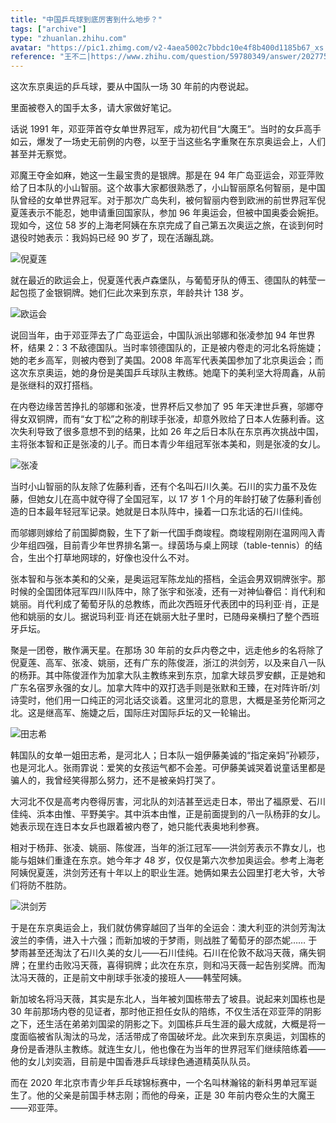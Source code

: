 ```yaml
---
title: "中国乒乓球到底厉害到什么地步？"
tags: ["archive"]
type: "zhuanlan.zhihu.com"
avatar: "https://pic1.zhimg.com/v2-4aea5002c7bbdc10e4f8b400d1185b67_xs.jpg?source=3af55fa1"
reference: "王不二|https://www.zhihu.com/question/59780349/answer/2027752842"
---
```


这次东京奥运的乒乓球，要从中国队一场 30 年前的内卷说起。

里面被卷入的国手太多，请大家做好笔记。

话说 1991 年，邓亚萍首夺女单世界冠军，成为初代目“大魔王”。当时的女乒高手如云，爆发了一场史无前例的内卷，以至于当这些名字重聚在东京奥运会上，人们甚至并无察觉。

邓魔王夺金如麻，她这一生最宝贵的是银牌。那是在 94 年广岛亚运会，邓亚萍败给了日本队的小山智丽。这个故事大家都很熟悉了，小山智丽原名何智丽，是中国队曾经的女单世界冠军。对于那次广岛失利，被何智丽内卷到欧洲的前世界冠军倪夏莲表示不能忍，她申请重回国家队，参加 96 年奥运会，但被中国奥委会婉拒。现如今，这位 58 岁的上海老阿姨在东京完成了自己第五次奥运之旅，在谈到何时退役时她表示：我妈妈已经 90 岁了，现在活蹦乱跳。

![倪夏莲](../../images/archive/v2-22ee987a8052426aa9d433478087206f_720w.jpg " ")

就在最近的欧运会上，倪夏莲代表卢森堡队，与葡萄牙队的傅玉、德国队的韩莹一起包揽了金银铜牌。她们仨此次来到东京，年龄共计 138 岁。

![欧运会](../../images/archive/v2-cb0b234f4381f1b60d5420390ce59a35_720w.jpg " ")

说回当年，由于邓亚萍去了广岛亚运会，中国队派出邬娜和张凌参加 94 年世界杯，结果 2：3 不敌德国队。当时率领德国队的，正是被内卷走的河北名将施婕；她的老乡高军，则被内卷到了美国。2008 年高军代表美国参加了北京奥运会；而这次东京奥运，她的身份是美国乒乓球队主教练。她麾下的美利坚大将周鑫，从前是张继科的双打搭档。

在内卷边缘苦苦挣扎的邬娜和张凌，世界杯后又参加了 95 年天津世乒赛，邬娜夺得女双铜牌，而有“女丁松”之称的削球手张凌，却意外败给了日本人佐藤利香。这次失利导致了很多意想不到的结果，比如 26 年之后日本队在东京再次挑战中国，主将张本智和正是张凌的儿子。而日本青少年组冠军张本美和，则是张凌的女儿。

![张凌](../../images/archive/v2-c204f11f48e08a1642b23a4153c9dbb5_720w.jpg " ")

当时小山智丽的队友除了佐藤利香，还有个名叫石川久美。石川的实力虽不及佐藤，但她女儿在高中就夺得了全国冠军，以 17 岁 1 个月的年龄打破了佐藤利香创造的日本最年轻冠军记录。她就是日本队阵中，操着一口东北话的石川佳纯。

而邬娜则嫁给了前国脚商毅，生下了新一代国手商竣程。商竣程刚刚在温网闯入青少年组四强，目前青少年世界排名第一。绿茵场与桌上网球（table-tennis）的结合，生出个打草地网球的，好像也没什么不对。

张本智和与张本美和的父亲，是奥运冠军陈龙灿的搭档，全运会男双铜牌张宇。那时候的全国团体冠军四川队阵中，除了张宇和张凌，还有一对神仙眷侣：肖代利和姚丽。肖代利成了葡萄牙队的总教练，而此次西班牙代表团中的玛利亚·肖，正是他和姚丽的女儿。据说玛利亚·肖还在姚丽大肚子里时，已随母亲横扫了整个西班牙乒坛。

聚是一团卷，散作满天星。在那场 30 年前的女乒内卷之中，远走他乡的名将除了倪夏莲、高军、张凌、姚丽，还有广东的陈俊涯，浙江的洪剑芳，以及来自八一队的杨菲。其中陈俊涯作为加拿大队主教练来到东京，加拿大球员罗安麒，正是她和广东名宿罗永强的女儿。加拿大阵中的双打选手则是张默和王臻，在对阵许昕/刘诗雯时，他们用一口纯正的河北话交谈着。这里河北的意思，大概是圣劳伦斯河之北。这是继高军、施婕之后，国际庄对国际乒坛的又一轮输出。

![田志希](../../images/archive/v2-b428a2c4249d12db314ed8a24f484ee9_720w.jpg " ")

韩国队的女单一姐田志希，是河北人；日本队一姐伊藤美诚的“指定亲妈”孙颖莎，也是河北人。张雨霏说：爱笑的女孩运气都不会差。可伊藤美诚哭着说童话里都是骗人的，我曾经笑得那么努力，还不是被亲妈打哭了。

大河北不仅是高考内卷得厉害，河北队的刘洁甚至远走日本，带出了福原爱、石川佳纯、浜本由惟、平野美宇。其中浜本由惟，正是前面提到的八一队杨菲的女儿。她表示现在连日本女乒也跟着被内卷了，她只能代表奥地利参赛。

相对于杨菲、张凌、姚丽、陈俊涯，当年的浙江冠军——洪剑芳表示不靠女儿，也能与姐妹们重逢在东京。她今年才 48 岁，仅仅是第六次参加奥运会。参考上海老阿姨倪夏莲，洪剑芳还有十年以上的职业生涯。她俩如果去公园里打老大爷，大爷们将防不胜防。

![洪剑芳](../../images/archive/v2-87654ea00797a53e3cae6a4b722d074a_720w.jpg)

于是在东京奥运会上，我们就仿佛穿越回了当年的全运会：澳大利亚的洪剑芳淘汰波兰的李倩，进入十六强；而新加坡的于梦雨，则战胜了葡萄牙的邵杰妮…… 于梦雨甚至还淘汰了石川久美的女儿——石川佳纯。石川在伦敦不敌冯天薇，痛失铜牌；在里约击败冯天薇，喜得铜牌；此次在东京，则和冯天薇一起告别奖牌。而淘汰冯天薇的，正是前文中削球手张凌的接班人——韩莹阿姨。

新加坡名将冯天薇，其实是东北人，当年被刘国栋带去了坡县。说起来刘国栋也是 30 年前那场内卷的见证者，那时他正担任女队的陪练，不仅生活在邓亚萍的阴影之下，还生活在弟弟刘国梁的阴影之下。刘国栋乒乓生涯的最大成就，大概是将一度面临被省队淘汰的马龙，活活带成了帝国破坏龙。此次来到东京奥运，刘国栋的身份是香港队主教练。就连生女儿，他也像在为当年的世界冠军们继续陪练着——他的女儿刘奕涵，目前是中国香港乒乓球绿色通道精英队队员。

而在 2020 年北京市青少年乒乓球锦标赛中，一个名叫林瀚铭的新科男单冠军诞生了。他的父亲是前国手林志刚；而他的母亲，正是 30 年前内卷众生的大魔王——邓亚萍。
